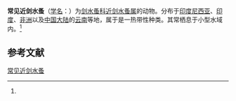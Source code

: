 {{Speciesbox
| name = 常见近剑水蚤
| status = 
| status_system = 
| image = 
| genus = Tropocyclops
| species = frequens
| authority = (Kiefer, 1931)<ref name='id12573'>{{cite web| url =http://www.bioinfo.cn/db05/BjdwSpecies.php?action=view&id=12573| title =常见近剑水蚤| work =《中国动物物种编目数据库》| publisher =中国科学院微生物研究所| author =中国科学院动物研究所| accessdate =2009-04-28| deadurl =yes| archiveurl =https://web.archive.org/web/20160305052939/http://www.bioinfo.cn/db05/BjdwSpecies.php?action=view&id=12573| archivedate =2016-03-05}}</ref>
}}

'''常见近剑水蚤'''（[[学名|学名]]：{{lang|la|''Tropocyclops frequens''}}）为[[剑水蚤科|剑水蚤科]][[近剑水蚤属|近剑水蚤属]]的动物。分布于[[印度尼西亚|印度尼西亚]]、[[印度|印度]]、[[非洲|非洲]]以及[[中国大陆|中国大陆]]的[[云南|云南]]等地，属于是一热带性种类。其常栖息于小型水域内。<ref name='id12573'/>

== 参考文献 ==
{{reflist}}

{{Wikispecies|Tropocyclops frequens}}
{{Taxonbar|from=Q14508244}}

[[Category:近剑水蚤属|常见近剑水蚤]]


{{节肢动物小作品}}